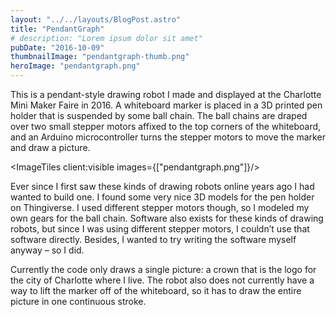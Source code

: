 ```yaml
---
layout: "../../layouts/BlogPost.astro"
title: "PendantGraph"
# description: "Lorem ipsum dolor sit amet"
pubDate: "2016-10-09"
thumbnailImage: "pendantgraph-thumb.png"
heroImage: "pendantgraph.png"
---
```


This is a pendant-style drawing robot I made and displayed at the Charlotte Mini Maker Faire in 2016. A whiteboard marker is placed in a 3D printed pen holder that is suspended by some ball chain. The ball chains are draped over two small stepper motors affixed to the top corners of the whiteboard, and an Arduino microcontroller turns the stepper motors to move the marker and draw a picture.

<ImageTiles client:visible images={["pendantgraph.png"]}/>

Ever since I first saw these kinds of drawing robots online years ago I had wanted to build one. I found some very nice 3D models for the pen holder on Thingiverse. I used different stepper motors though, so I modeled my own gears for the ball chain. Software also exists for these kinds of drawing robots, but since I was using different stepper motors, I couldn’t use that software directly. Besides, I wanted to try writing the software myself anyway – so I did.

Currently the code only draws a single picture: a crown that is the logo for the city of Charlotte where I live. The robot also does not currently have a way to lift the marker off of the whiteboard, so it has to draw the entire picture in one continuous stroke.
